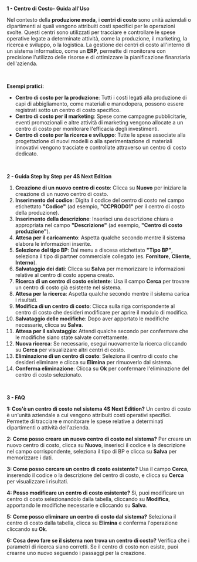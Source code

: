 **1 - Centro di Costo- Guida all'Uso**

Nel contesto della **produzione moda**, i **centri di costo** sono unità aziendali o dipartimenti ai quali vengono attribuiti costi specifici per le operazioni svolte. Questi centri sono utilizzati per tracciare e controllare le spese operative legate a determinate attività, come la produzione, il marketing, la ricerca e sviluppo, o la logistica. La gestione dei centri di costo all'interno di un sistema informatico, come un **ERP**, permette di monitorare con precisione l'utilizzo delle risorse e di ottimizzare la pianificazione finanziaria dell'azienda.

 

**Esempi pratici:**

* **Centro di costo per la produzione**: Tutti i costi legati alla produzione di capi di abbigliamento, come materiali e manodopera, possono essere registrati sotto un centro di costo specifico.
* **Centro di costo per il marketing**: Spese come campagne pubblicitarie, eventi promozionali e altre attività di marketing vengono allocate a un centro di costo per monitorare l'efficacia degli investimenti.
* **Centro di costo per la ricerca e sviluppo**: Tutte le spese associate alla progettazione di nuovi modelli o alla sperimentazione di materiali innovativi vengono tracciate e controllate attraverso un centro di costo dedicato.

 

**2 - Guida Step by Step per 4S Next Edition**

1. **Creazione di un nuovo centro di costo**: Clicca su **Nuovo** per iniziare la creazione di un nuovo centro di costo.
2. **Inserimento del codice**: Digita il codice del centro di costo nel campo etichettato **"Codice"** (ad esempio, **"CCPROD01"** per il centro di costo della produzione).
3. **Inserimento della descrizione**: Inserisci una descrizione chiara e appropriata nel campo **"Descrizione"** (ad esempio, **"Centro di costo produzione"**).
4. **Attesa per il caricamento**: Aspetta qualche secondo mentre il sistema elabora le informazioni inserite.
5. **Selezione del tipo BP**: Dal menu a discesa etichettato **"Tipo BP"**, seleziona il tipo di partner commerciale collegato (es. **Fornitore**, **Cliente**, **Interno**).
6. **Salvataggio dei dati**: Clicca su **Salva** per memorizzare le informazioni relative al centro di costo appena creato.
7. **Ricerca di un centro di costo esistente**: Usa il campo **Cerca** per trovare un centro di costo già esistente nel sistema.
8. **Attesa per la ricerca**: Aspetta qualche secondo mentre il sistema carica i risultati.
9. **Modifica di un centro di costo**: Clicca sulla riga corrispondente al centro di costo che desideri modificare per aprire il modulo di modifica.
10. **Salvataggio delle modifiche**: Dopo aver apportato le modifiche necessarie, clicca su **Salva**.
11. **Attesa per il salvataggio**: Attendi qualche secondo per confermare che le modifiche siano state salvate correttamente.
12. **Nuova ricerca**: Se necessario, esegui nuovamente la ricerca cliccando su **Cerca** per visualizzare altri centri di costo.
13. **Eliminazione di un centro di costo**: Seleziona il centro di costo che desideri eliminare e clicca su **Elimina** per rimuoverlo dal sistema.
14. **Conferma eliminazione**: Clicca su **Ok** per confermare l'eliminazione del centro di costo selezionato.

 

**3 - FAQ**

**1: Cos'è un centro di costo nel sistema 4S Next Edition?** Un centro di costo è un'unità aziendale a cui vengono attribuiti costi operativi specifici. Permette di tracciare e monitorare le spese relative a determinati dipartimenti o attività dell'azienda.

**2: Come posso creare un nuovo centro di costo nel sistema?** Per creare un nuovo centro di costo, clicca su **Nuovo**, inserisci il codice e la descrizione nel campo corrispondente, seleziona il tipo di BP e clicca su **Salva** per memorizzare i dati.

**3: Come posso cercare un centro di costo esistente?** Usa il campo **Cerca**, inserendo il codice o la descrizione del centro di costo, e clicca su **Cerca** per visualizzare i risultati.

**4: Posso modificare un centro di costo esistente?** Sì, puoi modificare un centro di costo selezionandolo dalla tabella, cliccando su **Modifica**, apportando le modifiche necessarie e cliccando su **Salva**.

**5: Come posso eliminare un centro di costo dal sistema?** Seleziona il centro di costo dalla tabella, clicca su **Elimina** e conferma l'operazione cliccando su **Ok**.

**6: Cosa devo fare se il sistema non trova un centro di costo?** Verifica che i parametri di ricerca siano corretti. Se il centro di costo non esiste, puoi crearne uno nuovo seguendo i passaggi per la creazione.
